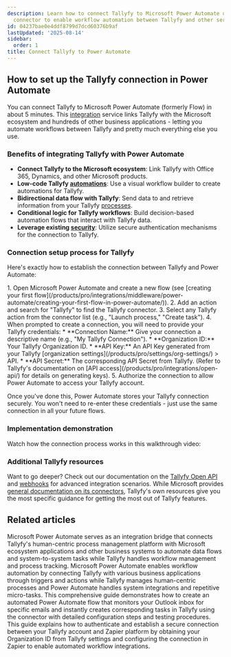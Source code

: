```yaml
---
description: Learn how to connect Tallyfy to Microsoft Power Automate using the Tallyfy
  connector to enable workflow automation between Tallyfy and other services.
id: 04237bae0e4ddf8799d7dcd60376b9af
lastUpdated: '2025-08-14'
sidebar:
  order: 1
title: Connect Tallyfy to Power Automate
---
```



## How to set up the Tallyfy connection in Power Automate

You can connect Tallyfy to Microsoft Power Automate (formerly Flow) in about 5 minutes. This [integration](/products/pro/integrations/) service links Tallyfy with the Microsoft ecosystem and hundreds of other business applications - letting you automate workflows between Tallyfy and pretty much everything else you use.

### Benefits of integrating Tallyfy with Power Automate

- **Connect Tallyfy to the Microsoft ecosystem**: Link Tallyfy with Office 365, Dynamics, and other Microsoft products.
- **Low-code Tallyfy [automations](/products/pro/documenting/templates/automations/)**: Use a visual workflow builder to create automations for Tallyfy.
- **Bidirectional data flow with Tallyfy**: Send data to and retrieve information from your Tallyfy [processes](/products/pro/tracking-and-tasks/processes/).
- **Conditional logic for Tallyfy workflows**: Build decision-based automation flows that interact with Tallyfy data.
- **Leverage existing [security](/products/pro/compliance/)**: Utilize secure authentication mechanisms for the connection to Tallyfy.

### Connection setup process for Tallyfy

Here's exactly how to establish the connection between Tallyfy and Power Automate:

<Steps>
1. Open Microsoft Power Automate and create a new flow (see [creating your first flow](/products/pro/integrations/middleware/power-automate/creating-your-first-flow-in-power-automate/)).
2. Add an action and search for "Tallyfy" to find the Tallyfy connector.
3. Select any Tallyfy action from the connector list (e.g., "Launch process," "Create task").
4. When prompted to create a connection, you will need to provide your Tallyfy credentials:
    *   **Connection Name:** Give your connection a descriptive name (e.g., "My Tallyfy Connection").
    *   **Organization ID:** Your Tallyfy Organization ID.
    *   **API Key:** An API Key generated from your Tallyfy [organization settings](/products/pro/settings/org-settings/) > API.
    *   **API Secret:** The corresponding API Secret from Tallyfy.
    (Refer to Tallyfy's documentation on [API access](/products/pro/integrations/open-api/) for details on generating keys).
5. Authorize the connection to allow Power Automate to access your Tallyfy account.
</Steps>

Once you've done this, Power Automate stores your Tallyfy connection securely. You won't need to re-enter these credentials - just use the same connection in all your future flows.

### Implementation demonstration

Watch how the connection process works in this walkthrough video:

<lite-vimeo videoid="347324914"></lite-vimeo>

### Additional Tallyfy resources

Want to go deeper? Check out our documentation on the [Tallyfy Open API](/products/pro/integrations/open-api/) and [webhooks](/products/pro/integrations/webhooks/) for advanced integration scenarios. While Microsoft provides [general documentation on its connectors](https://docs.microsoft.com/en-us/connectors/tallyfy/), Tallyfy's own resources give you the most specific guidance for getting the most out of Tallyfy features.


## Related articles
<CardGrid>
<LinkTitleCard header="<b>Middleware > Power Automate</b>" href="/products/pro/integrations/middleware/power-automate/" > Microsoft Power Automate serves as an integration bridge that connects Tallyfy's human-centric process management platform with Microsoft ecosystem applications and other business systems to automate data flows and system-to-system tasks while Tallyfy handles workflow management and process tracking. </LinkTitleCard>
<LinkTitleCard header="<b>Power Automate > Understanding Power Automate basics</b>" href="/products/pro/integrations/middleware/power-automate/understanding-power-automate-basics/" > Microsoft Power Automate enables workflow automation by connecting Tallyfy with various business applications through triggers and actions while Tallyfy manages human-centric processes and Power Automate handles system integrations and repetitive micro-tasks. </LinkTitleCard>
<LinkTitleCard header="<b>Power Automate > Creating your first flow in Power Automate</b>" href="/products/pro/integrations/middleware/power-automate/creating-your-first-flow-in-power-automate/" > This comprehensive guide demonstrates how to create an automated Power Automate flow that monitors your Outlook inbox for specific emails and instantly creates corresponding tasks in Tallyfy using the connector with detailed configuration steps and testing procedures. </LinkTitleCard>
<LinkTitleCard header="<b>Zapier > Connect Tallyfy to Zapier</b>" href="/products/pro/integrations/middleware/zapier/how-to-connect-your-tallyfy-account-to-zapier/" > This guide explains how to authenticate and establish a secure connection between your Tallyfy account and Zapier platform by obtaining your Organization ID from Tallyfy settings and configuring the connection in Zapier to enable automated workflow integrations. </LinkTitleCard>
</CardGrid>